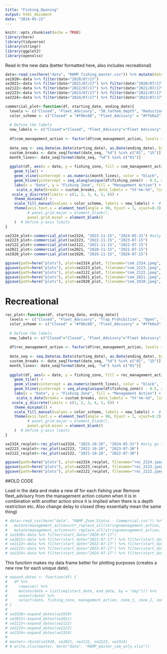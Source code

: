 ```yaml
---
title: "Fishing_Opening"
output: html_document
date: "2024-05-22"
---
```


```r
knitr::opts_chunk$set(echo = TRUE)
library(here)
library(tidyverse)
library(stringr)
library(ggplot2)
library(openxlsx)
```



Read in the new data (better formatted here, also includes recreational)
```r
data<-read_csv(here("data", "RAMP_fishing_master.csv")) %>% mutate(date=as.Date(date, format = "%m/%d/%Y"))
se1920<-data %>% filter(date<"2020/07/17")
se2021<-data %>% filter(date<"2021/07/17") %>% filter(date>"2020/07/17")
se2122<-data %>% filter(date<"2022/07/17") %>% filter(date>"2021/07/17")
se2223<-data %>% filter(date<"2023/07/17") %>% filter(date>"2022/07/17")
se2324<-data %>% filter(date<"2024/07/17") %>% filter(date>"2023/07/17")
```


```r
commercial_plot<-function(df, starting_date, ending_date){
  levels <- c("Closed", "Fleet_Advisory", "30_fathom_depth", "Reduction_50", "40_fathom_depth", "Open")
  color_scheme <- c("Closed" = "#f0bc68", "Fleet_Advisory" = "#ffb6a3", "30_fathom_depth" = "#aab8bb", "Reduction_50"="#5f9595", "40_fathom_depth"="#c4d7d1", "Open"="#f5d1c3")
  
  # Define the labels
  new_labels <- c("Closed"="Closed", "Fleet_Advisory"="Fleet Advisory", "30_fathom_depth"="30 Fathom Depth Restriction", "Reduction_50"="50% Reduction", "40_fathom_depth"="40 Fathom Depth Restriction", "Open"= "Open")
  
  df$com_management_action <- factor(df$com_management_action, levels = levels)
  
  date_seq <- seq.Date(as.Date(starting_date), as.Date(ending_date), by = "day")
  custom_breaks <- date_seq[format(date_seq, "%d") %in% c("01", "15")]
  month_lines<- date_seq[format(date_seq, "%d") %in% c("01")]
  
  ggplot(df, aes(x = date, y = fishing_zone, fill = com_management_action)) +
    geom_tile() +
    geom_vline(xintercept = as.numeric(month_lines), color = "black", linetype = "dashed") + #horizontal lines for each month
    geom_hline(yintercept = seq_along(unique(df$fishing_zone)) - 0.5, color = "black", size = 0.5) +  # Add horizontal lines between fishing zones
    labs(x = "Date", y = "Fishing Zone", fill = "Management Action") +
     scale_x_date(breaks = custom_breaks, date_labels = "%Y-%m-%d", limits = c(as.Date(starting_date), as.Date(ending_date))) +
   scale_y_discrete(limits = c(1, 2, 3, 4, 5, 6)) +
    theme_minimal() +
    scale_fill_manual(values = color_scheme, labels = new_labels) +  # Use the color scheme and labels
    theme(axis.text.x = element_text(angle = 90, hjust = 1, vjust=0.2),
          # panel.grid.major = element_blank(),
          panel.grid.minor = element_blank()
    )  # Define y-axis limits
}

se2324_plot<-commercial_plot(se2324, "2023-11-15", "2024-05-31") #only go through May 31 because this is when we are submitting the report (we cannot know what the future of the fishery looks like)
se2223_plot<-commercial_plot(se2223, "2022-11-15", "2023-07-15")
se2122_plot<-commercial_plot(se2122, "2021-11-15", "2022-07-15")
se2021_plot<-commercial_plot(se2021, "2020-11-15", "2021-07-15")
se1920_plot<-commercial_plot(se1920, "2019-11-15", "2020-07-15")

ggsave(path=here("plots"), plot=se2324_plot, filename="com_2324.jpeg", width=10)
ggsave(path=here("plots"), plot=se2223_plot, filename="com_2223.jpeg", width=10)
ggsave(path=here("plots"), plot=se2122_plot, filename="com_2122.jpeg", width=10)
ggsave(path=here("plots"), plot=se2021_plot, filename="com_2021.jpeg", width=10)
ggsave(path=here("plots"), plot=se1920_plot, filename="com_1920.jpeg", width=10)
```


# Recreational 
```r
rec_plot<-function(df, starting_date, ending_date){
  levels <- c("Closed", "Fleet_Advisory", "Trap_Prohibition", "Open", "Future")
  color_scheme <- c("Closed" = "#f0bc68", "Fleet_Advisory" = "#ffb6a3", "Trap_Prohibition" = "#aab8bb", "Open"="#f5d1c3", "Future"="#5f9595")
  
  # Define the labels
  new_labels <- c("Closed"="Closed", "Fleet_Advisory"="Fleet Advisory", "Trap_Prohibition"="Trap Prohibition", "Open"="Open", "Future"="Future")
  
  df$rec_management_action <- factor(df$rec_management_action, levels = levels)
  
  date_seq <- seq.Date(as.Date(starting_date), as.Date(ending_date), by = "day")
  custom_breaks <- date_seq[format(date_seq, "%d") %in% c("01", "15")]
  month_lines<- date_seq[format(date_seq, "%d") %in% c("01")]
  
  ggplot(df, aes(x = date, y = fishing_zone, fill = rec_management_action)) +
    geom_tile() +
    geom_vline(xintercept = as.numeric(month_lines), color = "black", linetype = "dashed") + #horizontal lines for each month
    geom_hline(yintercept = seq_along(unique(df$fishing_zone)) - 0.5, color = "black", size = 0.5) +  # Add horizontal lines between fishing zones
    labs(x = "Date", y = "Fishing Zone", fill = "Management Action") +
     scale_x_date(breaks = custom_breaks, date_labels = "%Y-%m-%d", limits = c(as.Date(starting_date), as.Date(ending_date))) +
   scale_y_discrete(limits = c(1, 2, 3, 4, 5, 6)) +
    theme_minimal() +
    scale_fill_manual(values = color_scheme, labels = new_labels) +  # Use the color scheme and labels
    theme(axis.text.x = element_text(angle = 90, hjust = 1, vjust=0.2),
          # panel.grid.major = element_blank(),
          panel.grid.minor = element_blank()
    )  # Define y-axis limits
}

se2324_recplot<-rec_plot(se2324, "2023-10-28", "2024-05-31") #only go through May 31 because this is when we are submitting the report (we cannot know what the future of the fishery looks like)
se2223_recplot<-rec_plot(se2223, "2022-10-28", "2023-07-30")
se2122_recplot<-rec_plot(se2122, "2021-10-28", "2022-07-30")

ggsave(path=here("plots"), plot=se2324_recplot, filename="rec_2324.jpeg", width=10)
ggsave(path=here("plots"), plot=se2223_recplot, filename="rec_2223.jpeg", width=10)
ggsave(path=here("plots"), plot=se2122_recplot, filename="rec_2122.jpeg", width=10)
```




##OLD CODE

Load in the data and make a new df for each fishing year
Remove fleet_advisory from the management action column when it is in combination with another action since it is implied when there is a depth restriction etc.
Also change delay to closed (they essentially mean the same thing)
```r
# data<-read_csv(here("data", "RAMP_Zone_Status - Commercial.csv")) %>% 
#   mutate(management_action=str_replace_all(string=management_action, pattern="Fleet_Advisory, ", replacement="")) %>%  #remove fleet_advisory when in combination with other things (it is implied)
#   mutate(management_action=str_replace_all(string=management_action, pattern="Delay", replacement="Closed"))
# se1920<-data %>% filter(start_date<"2020-07-17")
# se2021<-data %>% filter(start_date<"2021-07-17") %>% filter(start_date>"2020-07-17")
# se2122<-data %>% filter(start_date<"2022-07-17") %>% filter(start_date>"2021-07-17")
# se2223<-data %>% filter(start_date<"2023-07-17") %>% filter(start_date>"2022-07-17")
# se2324<-data %>% filter(start_date<"2024-07-17") %>% filter(start_date>"2023-07-17")
```

This function makes my data frame better for plotting purposes (creates a new row for each unique date). 
```r
# expand_dates <- function(df) {
#   df %>%
#     rowwise() %>%
#     mutate(date = list(seq(start_date, end_date, by = "day"))) %>%
#     unnest(date) %>%
#     select(date, fishing_zone, management_action, zone_1, zone_2, zone_3, zone_4, zone_5, zone_6)
# }
# 
# se1920<-expand_dates(se1920)
# se2021<-expand_dates(se2021)
# se2122<-expand_dates(se2122)
# se2223<-expand_dates(se2223)
# se2324<-expand_dates(se2324)
# 
# master<-rbind(se1920, se2021, se2122, se2223, se2324)
# # write.xlsx(master, here("data", "RAMP_master_com_only.xlsx"))
```

